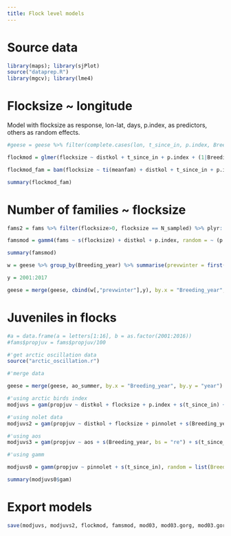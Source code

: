 ```yaml
---
title: Flock level models
---
```


# Source data

```r
library(maps); library(sjPlot)
source("dataprep.R")
library(mgcv); library(lme4)
```

# Flocksize ~ longitude

Model with flocksize as response, lon-lat, days, p.index, as predictors, others as random effects.

```r
#geese = geese %>% filter(complete.cases(lon, t_since_in, p.index, Breeding_year, Observer, Food_type))

flockmod = glmer(flocksize ~ distkol + t_since_in + p.index + (1|Breeding_year) + (1|Observer) + (1|Food_type), data = geese, family = poisson)

flockmod_fam = bam(flocksize ~ ti(meanfam) + distkol + t_since_in + p.index + ti(fams) + ti(meanfam, fams) + s(Breeding_year, bs = "re") + s(Observer, bs = "re") + s(Food_type, bs = "re"), family = "poisson", data = fams)

```

```r
summary(flockmod_fam)
```

# Number of families ~ flocksize

```r
fams2 = fams %>% filter(flocksize>0, flocksize == N_sampled) %>% plyr::mutate(propjuv = propjuv/100)

famsmod = gamm4(fams ~ s(flocksize) + distkol + p.index, random = ~ (p.index|Breeding_year) + (1|Observer) + (1|Food_type), data = fams2, family = poisson)
```

```r
summary(famsmod)
```

```r
w = geese %>% group_by(Breeding_year) %>% summarise(prevwinter = first(durwinter))

y = 2001:2017

geese = merge(geese, cbind(w[,"prevwinter"],y), by.x = "Breeding_year", by.y = "y", all.x = T)

```


# Juveniles in flocks

```r
#a = data.frame(a = letters[1:16], b = as.factor(2001:2016))
#fams$propjuv = fams$propjuv/100

#'get arctic oscillation data
source("arctic_oscillation.r")

#'merge data

geese = merge(geese, ao_summer, by.x = "Breeding_year", by.y = "year")
```

```r
#'using arctic birds index
modjuvs = gam(propjuv ~ distkol + flocksize + p.index + s(t_since_in) + s(Breeding_year, bs = "re") + s(Observer, bs = "re") + s(Food_type, bs = "re"), family = binomial, data = geese)

#'using nolet data
modjuvs2 = gam(propjuv ~ distkol + flocksize + pinnolet + s(Breeding_year, bs = "re") + s(t_since_in) + s(Observer, bs = "re") + s(Food_type, bs = "re"), family = binomial, data = geese)

#'using aos
modjuvs3 = gam(propjuv ~ aos + s(Breeding_year, bs = "re") + s(t_since_in) + s(Observer, bs = "re") + s(Food_type, bs = "re"), family = binomial, data = geese)

#'using gamm

modjuvs0 = gamm(propjuv ~ pinnolet + s(t_since_in), random = list(Breeding_year = ~1, Food_type = ~1, Observer = ~1), family = binomial, data = geese)
```

```r
summary(modjuvs0$gam)
```

# Export models

```r
save(modjuvs, modjuvs2, flockmod, famsmod, mod03, mod03.gorg, mod03.gorg.s, fams.expand.sub, fams.expand, file = "goosemods_pres.RData")
```
